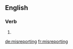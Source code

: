 ==English==

===Verb===
{{head|en}}

# {{present participle of|misreport}}

[[de:misreporting]]
[[fr:misreporting]]